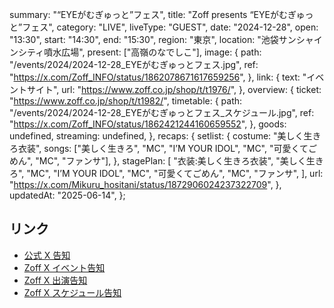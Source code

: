   summary: "“EYEがむぎゅっと”フェス",
  title: "Zoff presents “EYEがむぎゅっと”フェス",
  category: "LIVE",
  liveType: "GUEST",
  date: "2024-12-28",
  open: "13:30",
  start: "14:30",
  end: "15:30",
  region: "東京",
  location: "池袋サンシャインシティ噴水広場",
  present: ["高嶺のなでしこ"],
  image: {
    path: "/events/2024/2024-12-28_EYEがむぎゅっとフェス.jpg",
    ref: "https://x.com/Zoff_INFO/status/1862078671617659256",
  },
  link: {
    text: "イベントサイト",
    url: "https://www.zoff.co.jp/shop/t/t1976/",
  },
  overview: {
    ticket: "https://www.zoff.co.jp/shop/t/t1982/",
    timetable: {
      path: "/events/2024/2024-12-28_EYEがむぎゅっとフェス_スケジュール.jpg",
      ref: "https://x.com/Zoff_INFO/status/1862421244160659552",
    },
    goods: undefined,
    streaming: undefined,
  },
  recaps: {
    setlist: {
      costume: "美しく生きろ衣装",
      songs: ["美しく生きろ", "MC", "I’M YOUR IDOL", "MC", "可愛くてごめん", "MC", "ファンサ"],
    },
    stagePlan: [
      "衣装:美しく生きろ衣装",
      "美しく生きろ",
      "MC",
      "I’M YOUR IDOL",
      "MC",
      "可愛くてごめん",
      "MC",
      "ファンサ",
    ],
    url: "https://x.com/Mikuru_hositani/status/1872906024237322709",
  },
  updatedAt: "2025-06-14",
};

## リンク

- [公式 X 告知](https://x.com/takanenofficial/status/1862330713502363930)
- [Zoff X イベント告知](https://x.com/Zoff_INFO/status/1862078671617659256)
- [Zoff X 出演告知](https://x.com/Zoff_INFO/status/1862318120234537054)
- [Zoff X スケジュール告知](https://x.com/Zoff_INFO/status/1862421244160659552)
